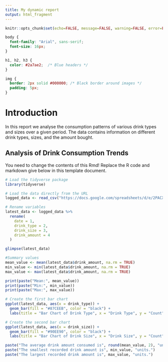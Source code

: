 ---
title: My dynamic report
output: html_fragment
---

```{r setup, include=FALSE}
knitr::opts_chunk$set(echo=FALSE, message=FALSE, warning=FALSE, error=FALSE)

```

```{css}
body {
  font-family: "Arial", sans-serif;
  font-size: 16px;
}

h1, h2, h3 {
  color: #2a7ae2;  /* Blue headers */
}

img {
  border: 2px solid #000000; /* Black border around images */
  padding: 5px;
}

```
# Introduction

In this report we analyse the consumption patterns of various drink types and sizes over a given period. The data contains information on different drink types, sizes, and the amount bought.

## Analysis of Drink Consumption Trends

You need to change the contents of this Rmd! Replace the R code and markdown give below in this template document.

```{r, echo=FALSE}
# Load the tidyverse package
library(tidyverse)

# Load the data directly from the URL
logged_data <- read_csv("https://docs.google.com/spreadsheets/d/e/2PACX-1vT5bk8poSzvRzA8hpjIqUR9leYBYhhrN0-pyEfSEyHT0-EM3s0JU3mLPn5ZeSgeGKLRzETC06JTHCst/pub?gid=497003675&single=true&output=csv")

# Rename variables
latest_data <- logged_data %>%
  rename(
    date = 1,
    drink_type = 2,
    drink_size = 3,
    drink_amount = 4
  )

glimpse(latest_data)

#Summary values
mean_value <- mean(latest_data$drink_amount, na.rm = TRUE)
min_value <- min(latest_data$drink_amount, na.rm = TRUE)
max_value <- max(latest_data$drink_amount, na.rm = TRUE)

print(paste("Mean:", mean_value))
print(paste("Min:", min_value))
print(paste("Max:", max_value))

# Create the first bar chart
ggplot(latest_data, aes(x = drink_type)) +
  geom_bar(fill = "#87CEEB", color = "black") +
  labs(title = "Bar Chart of Drink Type", x = "Drink Type", y = "Count")

# Create the second bar chart
ggplot(latest_data, aes(x = drink_size)) +
  geom_bar(fill = "#90EE90", color = "black") +
  labs(title = "Bar Chart of Drink Size", x = "Drink Size", y = "Count")

paste("The average drink amount consumed is", round(mean_value, 2), "units.")
paste("The smallest recorded drink amount is", min_value, "units.")
paste("The largest recorded drink amount is", max_value, "units.")

```

